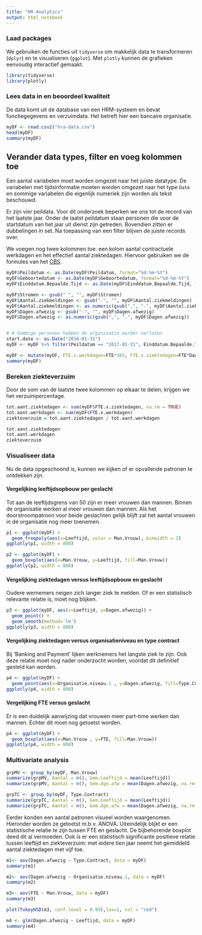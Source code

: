 ```yaml
---
title: "HR Analytics"
output: html_notebook
---
```


### Laad packages
We gebruiken de functies uit `tidyverse` om makkelijk data te transformeren (`dplyr`) en te visualiseren (`ggplot`). Met `plotly` kunnen de grafieken eenvoudig interactief gemaakt.

```r
library(tidyverse)
library(plotly)
```

### Lees data in en beoordeel kwaliteit
De data komt uit de database van een HRM-systeem en bevat functiegegevens en verzuimdata. Het betreft hier een bancaire organisatie.

```r
myDF <- read.csv2("hra-data.csv")
head(myDF)
summary(myDF)
```


## Verander data types, filter en voeg kolommen toe

Een aantal variabelen moet worden omgezet naar het juiste datatype. De variabelen met tijdsinformatie moeten worden omgezet naar het type `Date` en sommige variabelen die eigenlijk numeriek zijn worden als tekst beschouwd.

Er zijn vier peildata. Voor dit onderzoek beperken we ons tot de record van het laatste jaar. Onder de laatst peildatum staan personen die voor de startdatum van het jaar uit dienst zijn getreden. Bovendien zitten er dubbelingen in set. Na toepassing van een filter blijven de juiste records over. 

We voegen nog twee kolommen toe: een kolom aantal contractuele werkdagen en het effectief aantal ziektedagen. Hiervoor gebruiken we de formules van het [CBS](https://www.cbs.nl/nl-nl/deelnemers-enquetes/deelnemers-enquetes/bedrijven/faq/vactures%20en%20ziekteverzuim/hoe-bepaal-ik-het-ziekteverzuimpercentage-).

```r
myDF$Peildatum <- as.Date(myDF$Peildatum, format="%d-%m-%Y")
myDF$Geboortedatum <- as.Date(myDF$Geboortedatum, format="%d-%m-%Y")
myDF$Einddatum.Bepaalde.Tijd <- as.Date(myDF$Einddatum.Bepaalde.Tijd, format="%d-%m-%Y")

myDF$Stromen <- gsub(" ", "", myDF$Stromen)
myDF$Aantal.ziekmeldingen <- gsub("-", "", myDF$Aantal.ziekmeldingen)
myDF$Aantal.ziekmeldingen <- as.numeric(gsub(",", ".", myDF$Aantal.ziekmeldingen))
myDF$Dagen.afwezig <- gsub("-", "", myDF$Dagen.afwezig)
myDF$Dagen.afwezig <- as.numeric(gsub(",", ".", myDF$Dagen.afwezig))


# # Sommige personen hebben de organisatie eerder verlaten
start.date <- as.Date("2016-01-31")
myDF <- myDF %>% filter(Peildatum == "2017-01-31", Einddatum.Bepaalde.Tijd > start.date, Stromen == "")

myDF <- mutate(myDF, FTE.x.werkdagen=FTE*365, FTE.x.ziektedagen=FTE*Dagen.afwezig)
summary(myDF)
```

### Bereken ziekteverzuim

Door de som van de laatste twee kolommen op elkaar te delen, krijgen we het verzuimpercentage.

```r
tot.aant.ziektedagen <- sum(myDF$FTE.x.ziektedagen, na.rm = TRUE)
tot.aant.werkdagen <- sum(myDF$FTE.x.werkdagen)
ziekteverzuim = tot.aant.ziektedagen / tot.aant.werkdagen

tot.aant.ziektedagen
tot.aant.werkdagen
ziekteverzuim

```

### Visualiseer data

Nu de data opgeschoond is, kunnen we kijken of er opvallende patronen te ontdekken zijn.

#### Vergelijking leeftijdsopbouw per geslacht
Tot aan de leeftijdsgrens van 50 zijn er meer vrouwen dan mannen. Binnen de organisatie werken al meer vrouwen dan mannen. Als het doorstroompatroon voor beide geslachten gelijk blijft zal het aantal vrouwen in de organisatie nog meer toenemen.

```r

p1 <- ggplot(myDF) +
  geom_freqpoly(aes(x=Leeftijd, color = Man.Vrouw), binwidth = 2)
ggplotly(p1, width = 800)
```

```r
p2 <- ggplot(myDF) +
  geom_boxplot(aes(x=Man.Vrouw, y=Leeftijd, fill=Man.Vrouw))
ggplotly(p2, width = 800)

```

#### Vergelijking ziektedagen versus leeftijdsopbouw en geslacht
Oudere wernemers neigen zich langer ziek te melden. Of er een statistisch relevante relatie is, moet nog blijken.

```r
p3 <- ggplot(myDF, aes(x=Leeftijd, y=Dagen.afwezig)) +
  geom_point() +
  geom_smooth(method='lm')
ggplotly(p3, width = 800)
```

#### Vergelijking ziektedagen versus organisatieniveau en type contract

Bij 'Banking and Payment' lijken werknemers het langste ziek te zijn. Ook deze relatie moet nog nader onderzocht worden, voordat dit definitief gesteld kan worden.

```r
p4 <- ggplot(myDF) +
  geom_point(aes(x=Organisatie.niveau.1 , y=Dagen.afwezig, fill=Type.Contract))
ggplotly(p4, width = 800)
```

#### Vergelijking FTE versus geslacht

Er is een duidelijk aanwijzing dat vrouwen meer part-time werken dan mannen. Echter dit moet nog getoetst worden.

```r
p4 <- ggplot(myDF) +
  geom_boxplot(aes(x=Man.Vrouw , y=FTE, fill=Man.Vrouw))
ggplotly(p4, width = 800)
```

### Multivariate analysis


```r
grpMV <- group_by(myDF, Man.Vrouw)
summarize(grpMV, Aantal = n(), Gem.Leeftijd = mean(Leeftijd))
summarize(grpMV, Aantal = n(), Gem.dgn.afw = mean(Dagen.afwezig, na.rm = TRUE))
```

```r
grpTC <- group_by(myDF, Type.Contract)
summarize(grpTC, Aantal = n(), Gem.Leeftijd = mean(Leeftijd))
summarize(grpTC, Aantal = n(), Gem.dgn.afw = mean(Dagen.afwezig, na.rm = TRUE))
```

Eerder konden een aantal patronen visueel worden waargenomen. Hieronder worden ze getoetst m.b.v. ANOVA. Uiteindelijk blijkt er een statistische relatie te zijn tussen FTE en geslacht. De bijbehorende boxplot deed dit al vermoeden. Ook is er een statistisch significante positieve relatie tussen leeftijd en ziekteverzuim: met iedere tien jaar neemt het gemiddeld aantal ziektedagen met vijf toe.

```r
m1<- aov(Dagen.afwezig ~ Type.Contract, data = myDF)
summary(m1)

m2<- aov(Dagen.afwezig ~ Organisatie.niveau.1, data = myDF)
summary(m2)

m3<- aov(FTE ~ Man.Vrouw, data = myDF)
summary(m3)

plot(TukeyHSD(m3, conf.level = 0.99),las=1, col = "red")

m4 <- glm(Dagen.afwezig ~ Leeftijd, data = myDF)
summary(m4)

```

